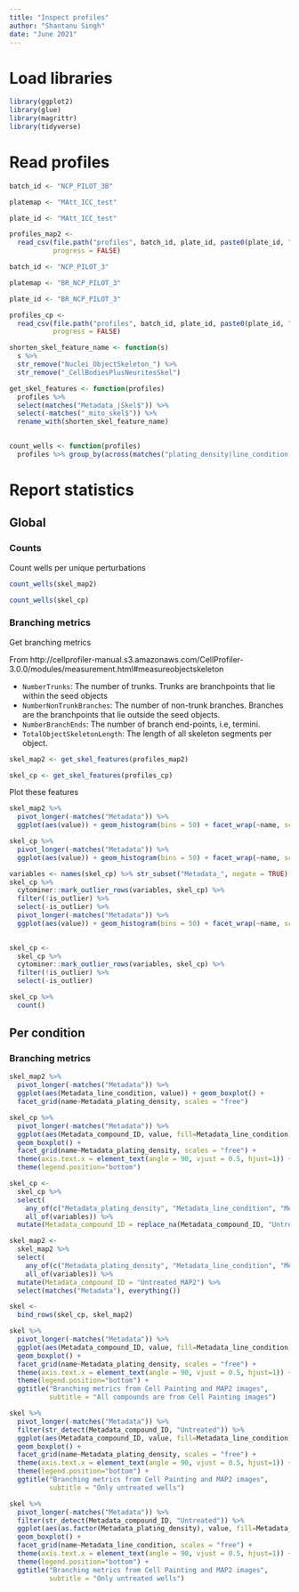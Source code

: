 ```yaml
---
title: "Inspect profiles"
author: "Shantanu Singh"
date: "June 2021"
---
```


# Load libraries

```r
library(ggplot2)
library(glue)
library(magrittr)
library(tidyverse)
```

# Read profiles

```r
batch_id <- "NCP_PILOT_3B"

platemap <- "MAtt_ICC_test"

plate_id <- "MAtt_ICC_test"

profiles_map2 <- 
  read_csv(file.path("profiles", batch_id, plate_id, paste0(plate_id, "_augmented.csv.gz")), 
           progress = FALSE)
```

```r
batch_id <- "NCP_PILOT_3"

platemap <- "BR_NCP_PILOT_3"

plate_id <- "BR_NCP_PILOT_3"

profiles_cp <- 
  read_csv(file.path("profiles", batch_id, plate_id, paste0(plate_id, "_augmented.csv.gz")), 
           progress = FALSE)
```


```r
shorten_skel_feature_name <- function(s) 
  s %>% 
  str_remove("Nuclei_ObjectSkeleton_") %>% 
  str_remove("_CellBodiesPlusNeuritesSkel")

get_skel_features <- function(profiles) 
  profiles %>% 
  select(matches("Metadata_|Skel$")) %>% 
  select(-matches("_mito_skel$")) %>%
  rename_with(shorten_skel_feature_name)
  

count_wells <- function(profiles) 
  profiles %>% group_by(across(matches("plating_density|line_condition|compound_ID"))) %>% tally()
```

# Report statistics

## Global

### Counts 

Count wells per unique perturbations

```r
count_wells(skel_map2)

count_wells(skel_cp)
```

### Branching metrics

Get branching metrics

From http://cellprofiler-manual.s3.amazonaws.com/CellProfiler-3.0.0/modules/measurement.html#measureobjectskeleton

- `NumberTrunks`: The number of trunks. Trunks are branchpoints that lie within the seed objects
- `NumberNonTrunkBranches`: The number of non-trunk branches. Branches are the branchpoints that lie outside the seed objects.
- `NumberBranchEnds`: The number of branch end-points, i.e, termini.
- `TotalObjectSkeletonLength`: The length of all skeleton segments per object.


```r
skel_map2 <- get_skel_features(profiles_map2)

skel_cp <- get_skel_features(profiles_cp)
```

Plot these features

```r
skel_map2 %>%
  pivot_longer(-matches("Metadata")) %>%
  ggplot(aes(value)) + geom_histogram(bins = 50) + facet_wrap(~name, scales = "free")
```


```r
skel_cp %>%
  pivot_longer(-matches("Metadata")) %>%
  ggplot(aes(value)) + geom_histogram(bins = 50) + facet_wrap(~name, scales = "free")
```

```r
variables <- names(skel_cp) %>% str_subset("Metadata_", negate = TRUE)
skel_cp %>% 
  cytominer::mark_outlier_rows(variables, skel_cp) %>% 
  filter(!is_outlier) %>%
  select(-is_outlier) %>%
  pivot_longer(-matches("Metadata")) %>%
  ggplot(aes(value)) + geom_histogram(bins = 50) + facet_wrap(~name, scales = "free")
  
```
```r
skel_cp <- 
  skel_cp %>% 
  cytominer::mark_outlier_rows(variables, skel_cp) %>% 
  filter(!is_outlier) %>%
  select(-is_outlier) 

skel_cp %>%
  count()
```

## Per condition

### Branching metrics

```r
skel_map2 %>%
  pivot_longer(-matches("Metadata")) %>%
  ggplot(aes(Metadata_line_condition, value)) + geom_boxplot() + 
  facet_grid(name~Metadata_plating_density, scales = "free")
```

```r
skel_cp %>%
  pivot_longer(-matches("Metadata")) %>%
  ggplot(aes(Metadata_compound_ID, value, fill=Metadata_line_condition)) + 
  geom_boxplot() + 
  facet_grid(name~Metadata_plating_density, scales = "free") + 
  theme(axis.text.x = element_text(angle = 90, vjust = 0.5, hjust=1)) +
  theme(legend.position="bottom")
```


```r
skel_cp <- 
  skel_cp %>% 
  select(
    any_of(c("Metadata_plating_density", "Metadata_line_condition", "Metadata_compound_ID")), 
    all_of(variables)) %>%
  mutate(Metadata_compound_ID = replace_na(Metadata_compound_ID, "Untreated_CP"))

skel_map2 <- 
  skel_map2 %>% 
  select(
    any_of(c("Metadata_plating_density", "Metadata_line_condition", "Metadata_compound_ID")), 
    all_of(variables)) %>%
  mutate(Metadata_compound_ID = "Untreated_MAP2") %>%
  select(matches("Metadata"), everything())
```

```r
skel <-
  bind_rows(skel_cp, skel_map2)
```

```r
skel %>%
  pivot_longer(-matches("Metadata")) %>%
  ggplot(aes(Metadata_compound_ID, value, fill=Metadata_line_condition)) + 
  geom_boxplot() + 
  facet_grid(name~Metadata_plating_density, scales = "free") + 
  theme(axis.text.x = element_text(angle = 90, vjust = 0.5, hjust=1)) +
  theme(legend.position="bottom") +
  ggtitle("Branching metrics from Cell Painting and MAP2 images", 
          subtitle = "All compounds are from Cell Painting images")
```
```r
skel %>%
  pivot_longer(-matches("Metadata")) %>%
  filter(str_detect(Metadata_compound_ID, "Untreated")) %>%
  ggplot(aes(Metadata_compound_ID, value, fill=Metadata_line_condition)) + 
  geom_boxplot() + 
  facet_grid(name~Metadata_plating_density, scales = "free") + 
  theme(axis.text.x = element_text(angle = 90, vjust = 0.5, hjust=1)) +
  theme(legend.position="bottom") +
  ggtitle("Branching metrics from Cell Painting and MAP2 images", 
          subtitle = "Only untreated wells")
```


```r
skel %>%
  pivot_longer(-matches("Metadata")) %>%
  filter(str_detect(Metadata_compound_ID, "Untreated")) %>%
  ggplot(aes(as.factor(Metadata_plating_density), value, fill=Metadata_compound_ID)) + 
  geom_boxplot() + 
  facet_grid(name~Metadata_line_condition, scales = "free") + 
  theme(axis.text.x = element_text(angle = 90, vjust = 0.5, hjust=1)) +
  theme(legend.position="bottom") +
  ggtitle("Branching metrics from Cell Painting and MAP2 images", 
          subtitle = "Only untreated wells")
```

